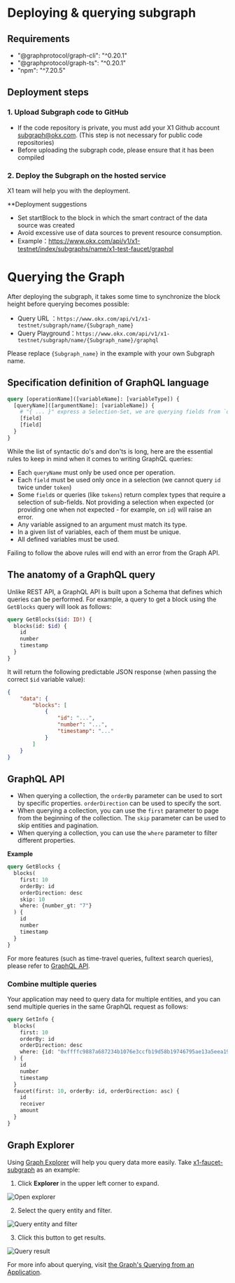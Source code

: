 # Deploying & querying subgraph
## Requirements
- "@graphprotocol/graph-cli": "^0.20.1"
- "@graphprotocol/graph-ts": "^0.20.1"
- "npm": "^7.20.5"

## Deployment steps
### 1. Upload Subgraph code to GitHub
- If the code repository is private, you must add your X1 Github account subgraph@okx.com. (This step is not necessary for public code repositories)
- Before uploading the subgraph code, please ensure that it has been compiled

### 2. Deploy the Subgraph on the hosted service
X1 team will help you with the deployment.

**Deployment suggestions
- Set startBlock to the block in which the smart contract of the data source was created
- Avoid excessive use of data sources to prevent resource consumption.
- Example：https://www.okx.com/api/v1/x1-testnet/index/subgraphs/name/x1-test-faucet/graphql

# Querying the Graph
After deploying the subgraph, it takes some time to synchronize the block height before querying becomes possible:
- Query URL ：`https://www.okx.com/api/v1/x1-testnet/subgraph/name/{Subgraph_name}`
- Query Playground：`https://www.okx.com/api/v1/x1-testnet/subgraph/name/{Subgraph_name}/graphql`

Please replace `{Subgraph_name}` in the example with your own Subgraph name.

## Specification definition of GraphQL language
```graphql
query [operationName]([variableName]: [variableType]) {
  [queryName]([argumentName]: [variableName]) {
    # "{ ... }" express a Selection-Set, we are querying fields from `queryName`.
    [field]
    [field]
  }
}
```

While the list of syntactic do's and don'ts is long, here are the essential rules to keep in mind when it comes to writing GraphQL queries:
- Each `queryName` must only be used once per operation.
- Each `field` must be used only once in a selection (we cannot query `id` twice under `token`)
- Some `field`s or queries (like `tokens`) return complex types that require a selection of sub-fields. Not providing a selection when expected (or providing one when not expected - for example, on `id`) will raise an error. 
- Any variable assigned to an argument must match its type.
- In a given list of variables, each of them must be unique.
- All defined variables must be used.

Failing to follow the above rules will end with an error from the Graph API.

## The anatomy of a GraphQL query
Unlike REST API, a GraphQL API is built upon a Schema that defines which queries can be performed.
For example, a query to get a block using the `GetBlocks` query will look as follows:
```graphql
query GetBlocks($id: ID!) {
  blocks(id: $id) {
    id
    number
    timestamp
  }
}
```
It will return the following predictable JSON response (when passing the correct `$id` variable value):
```json
{
    "data": {
        "blocks": [
            {
                "id": "...",
                "number": "...",
                "timestamp": "..."
            }
        ]
    }
}
```

## GraphQL API
- When querying a collection, the `orderBy` parameter can be used to sort by specific properties. `orderDirection` can be used to specify the sort.
- When querying a collection, you can use the `first` parameter to page from the beginning of the collection. The `skip` parameter can be used to skip entities and pagination.
- When querying a collection, you can use the `where` parameter to filter different properties.

**Example**
```graphql
query GetBlocks {
  blocks(
    first: 10
    orderBy: id
    orderDirection: desc
    skip: 10
    where: {number_gt: "7"}
  ) {
    id
    number
    timestamp
  }
}
```
For more features (such as time-travel queries, fulltext search queries), please refer to [GraphQL API](https://thegraph.com/docs/querying/graphql-api/ "GraphQL API").

### Combine multiple queries
Your application may need to query data for multiple entities, and you can send multiple queries in the same GraphQL request as follows:
```graphql
query GetInfo {
  blocks(
    first: 10
    orderBy: id
    orderDirection: desc
    where: {id: "0xffffc9887a687234b1076e3ccfb19d58b19746795ae13a5eea19286d6fc34f0b"}
  ) {
    id
    number
    timestamp
  }
  faucet(first: 10, orderBy: id, orderDirection: asc) {
    id
    receiver
    amount
  }
}
```

## Graph Explorer
Using [Graph Explorer](https://thegraph.com/explorer "Graph Explorer") will help you query data more easily. Take [x1-faucet-subgraph](https://www.okx.com/api/v1/x1-testnet/index/subgraphs/name/x1-test-faucet/graphql "x1-faucet-subgraph") as an example:
1. Click **Explorer** in the upper left corner to expand.

![Open explorer](./img/open-explorer.png)

2. Select the query entity and filter.

![Query entity and filter](./img/query-entity-and-filter.png)

3. Click this button to get results.

![Query result](./img/query-result.png)

For more info about querying, visit [the Graph's Querying from an Application](https://thegraph.com/docs/querying/querying-from-an-application/ "the Graph's Querying from an Application").